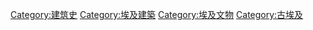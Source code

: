 {{Commonscat|Ancient Egyptian architecture}}

[[Category:建筑史|Category:建筑史]]
[[Category:埃及建築|Category:埃及建築]]
[[Category:埃及文物|Category:埃及文物]]
[[Category:古埃及|Category:古埃及]]